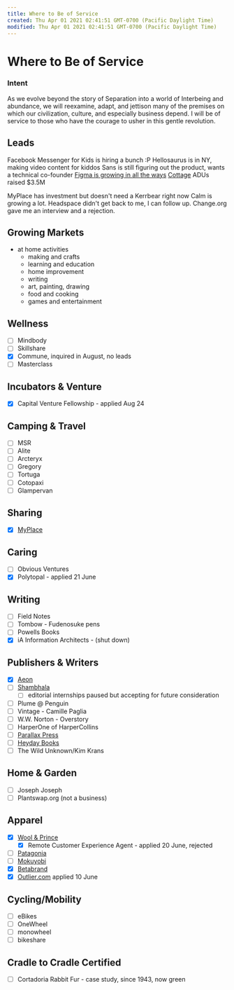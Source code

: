 ```yaml
---
title: Where to Be of Service
created: Thu Apr 01 2021 02:41:51 GMT-0700 (Pacific Daylight Time)
modified: Thu Apr 01 2021 02:41:51 GMT-0700 (Pacific Daylight Time)
---
```

# Where to Be of Service

### Intent

As we evolve beyond the story of Separation into a world of Interbeing and abundance, we will reexamine, adapt, and jettison many of the premises on which our civilization, culture, and especially business depend. I will be of service to those who have the courage to usher in this gentle revolution.

## Leads

Facebook Messenger for Kids is hiring a bunch :P
Hellosaurus is in NY, making video content for kiddos
Sans is still figuring out the product, wants a technical co-founder
[Figma is growing in all the ways](https://www.figma.com/careers/[[jobs-7j8psvvpoZEVPSMBdlqUGs]])
[Cottage](https://www.axios.com/cottage-35-million-accessory-dwelling-units-bf01754b-dc11-4ff3-86c7-633d2bfa7e2c.html) ADUs raised \$3.5M

MyPlace has investment but doesn't need a Kerrbear right now
Calm is growing a lot.
Headspace didn't get back to me, I can follow up.
Change.org gave me an interview and a rejection.

## Growing Markets

- at home activities
  - making and crafts
  - learning and education
  - home improvement
  - writing
  - art, painting, drawing
  - food and cooking
  - games and entertainment

## Wellness

- [ ] Mindbody
- [ ] Skillshare
- [x] Commune, inquired in August, no leads
- [ ] Masterclass

## Incubators & Venture

- [x] Capital Venture Fellowship - applied Aug 24

## Camping & Travel

- [ ] MSR
- [ ] Alite
- [ ] Arcteryx
- [ ] Gregory
- [ ] Tortuga
- [ ] Cotopaxi
- [ ] Glampervan

## Sharing

- [x] [MyPlace](https://docs.google.com/document/d/18NRrnDFtYqpmaFSytfZNI5x1EUj2_g7RL9dJLDYqzuk/edit?usp=drivesdk)

## Caring

- [ ] Obvious Ventures
- [x] Polytopal - applied 21 June

## Writing

- [ ] Field Notes
- [ ] Tombow - Fudenosuke pens
- [ ] Powells Books
- [x] iA Information Architects - (shut down)

## Publishers & Writers

- [x] [Aeon](https://aeon.co/jobs)
- [ ] [Shambhala](https://www.shambhala.com/employment/)
  - [ ] editorial internships paused but accepting for future consideration
- [ ] Plume @ Penguin
- [ ] Vintage - Camille Paglia
- [ ] W.W. Norton - Overstory
- [ ] HarperOne of HarperCollins
- [ ] [Parallax Press](parallax.org)
- [ ] [Heyday Books](heydaybooks.com)
- [ ] The Wild Unknown/Kim Krans

## Home & Garden

- [ ] Joseph Joseph
- [ ] Plantswap.org (not a business)

## Apparel

- [x] [Wool & Prince](https://woolandprince.com/pages/careers)
  - [x] Remote Customer Experience Agent - applied 20 June, rejected
- [ ] [Patagonia](https://www.patagonia.com/jobs-at-patagonia/)
- [ ] [Mokuyobi](https://mokuyobi.com/pages/jobs)
- [x] [Betabrand](https://www.betabrand.com/jobs)
- [x] [Outlier.com](https://outlier.com/careers/tech-careers/senior-front-end-developer/) applied 10 June

## Cycling/Mobility

- [ ] eBikes
- [ ] OneWheel
- [ ] monowheel
- [ ] bikeshare

## Cradle to Cradle Certified

- [ ] Cortadoria Rabbit Fur - case study, since 1943, now green
